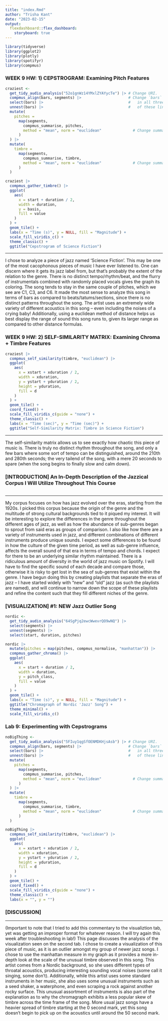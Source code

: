 ```yaml
---
title: "index.Rmd"
author: "Trisha Kant"
date: "2023-02-15"
output: 
  flexdashboard::flex_dashboard:
    storyboard: true
---
```


```r
library(tidyverse)
library(ggplot2)
library(plotly)
library(spotifyr)
library(compmus)
```

### WEEK 9 HW: 1) CEPSTROGRAM: Examining Pitch Features
```r
craziest <-
  get_tidy_audio_analysis("52o1gnWz14YMxlZYAYycTe") |> # Change URI.
  compmus_align(bars, segments) |>                     # Change `bars`
  select(bars) |>                                      #   in all three
  unnest(bars) |>                                      #   of these lines.
  mutate(
    pitches =
      map(segments,
        compmus_summarise, pitches,
        method = "mean", norm = "euclidean"              # Change summary & norm.
      )
  ) |>
  mutate(
    timbre =
      map(segments,
        compmus_summarise, timbre,
        method = "mean", norm = "euclidean"              # Change summary & norm.
      )
  )

craziest |>
  compmus_gather_timbre() |>
  ggplot(
    aes(
      x = start + duration / 2,
      width = duration,
      y = basis,
      fill = value
    )
  ) +
  geom_tile() +
  labs(x = "Time (s)", y = NULL, fill = "Magnitude") +
  scale_fill_viridis_c() +                              
  theme_classic() +
  ggtitle("Cepstrogram of Science Fiction")
```

***
I chose to analyze a piece of jazz named 'Science Fiction'. This may be one of the most cacophonous pieces of music I have ever listened to. One can discern where it gets its jazz label from, but that's probably the extent of the relation to the genre. There is no distinct tempo/rhythm/beat, and the flurry of instrumentals combined with randomly placed vocals gives the graph its coloring. The song tends to stay in the same couple of pitches, which we see are C1, C3, and C6. It made the most sense to analyze this song in terms of bars as compared to beats/tatums/sections, since there is no distinct patterns throughout the song. The artist uses an extremely wide variety of different acoustics in this song -- even including the noises of a crying baby! Additionally, using a euclidean method of distance helps us best display the range of sound this song runs to, given its larger range as compared to other distance formulas.


### WEEK 9 HW: 2) SELF-SIMILARITY MATRIX: Examining Chroma + Timbre Features
```r
craziest |>
  compmus_self_similarity(timbre, "euclidean") |> 
  ggplot(
    aes(
      x = xstart + xduration / 2,
      width = xduration,
      y = ystart + yduration / 2,
      height = yduration,
      fill = d
    )
  ) +
  geom_tile() +
  coord_fixed() +
  scale_fill_viridis_c(guide = "none") +
  theme_classic() +
  labs(x = "Time (sec)", y = "Time (sec)") + 
  ggtitle("Self-Similarity Matrix: Timbre in Science Fiction")
```

***
The self-similarity matrix allows us to see exactly how chaotic this piece of music is. There is truly no distinct rhythm throughout the song, and only a few bars where some sort of tempo can be distinguished, around the 210th and 280th seconds; the very tailend of the song, with a mere 20 seconds to spare (when the song begins to finally slow and calm down). 

### [INTRODUCTION] An In-Depth Description of the Jazzical Corpus I Will Utilize Throughout This Course

```r

```
***

My corpus focuses on how has jazz evolved over the eras, starting from the 1920s. I picked this corpus because the origin of the genre and the multitude of strong cultural backgrounds tied to it piqued my interest. It will be interesting to explore the differences in the genre throughout the different ages of jazz, as well as how the abundance of sub-genres began to sprout from said eras as groups of comparison. I also like how there are a variety of instruments used in jazz, and different combinations of different instruments produce unique sounds. I expect some differences to be found in how the culture of the given time period, as well as sub-genre influence, affects the overall sound of that era in terms of tempo and chords. I expect for there to be an underlying similar rhythm maintained. There is a ridiculous amount of diversity in the world of jazz music on Spotify. I will have to find the specific sound of each decade and compare those, otherwise it is risky to get lost in the sea of sub-genres that exist within the genre. I have begun doing this by creating playlists that separate the eras of jazz -- I have started widely with "new" and "old" jazz (as such the playlists are named), and will continue to narrow down the scope of these playlists and refine the content such that they fill different niches of the genre.

### [VISUALIZATION] #1: NEW Jazz Outlier Song
```r
nordic <-
  get_tidy_audio_analysis("64SgPjq2ewcWwevrQO9wNQ") |>
  select(segments) |>
  unnest(segments) |>
  select(start, duration, pitches)

nordic |>
  mutate(pitches = map(pitches, compmus_normalise, "manhattan")) |>
  compmus_gather_chroma() |> 
  ggplot(
    aes(
      x = start + duration / 2,
      width = duration,
      y = pitch_class,
      fill = value
    )
  ) +
  geom_tile() +
  labs(x = "Time (s)", y = NULL, fill = "Magnitude") +
  ggtitle("Chromagraph of Nordic 'Jazz' Song") +
  theme_minimal() +
  scale_fill_viridis_c()
```

### Lab 9: Experimenting with Cepstrograms
```r
noBigThing <-
  get_tidy_audio_analysis("5FIuy1qgSfOENMDKHjsAsb") |> # Change URI.
  compmus_align(bars, segments) |>                     # Change `bars`
  select(bars) |>                                      #   in all three
  unnest(bars) |>                                      #   of these lines.
  mutate(
    pitches =
      map(segments,
        compmus_summarise, pitches,
        method = "mean", norm = "euclidean"              # Change summary & norm.
      )
  ) |>
  mutate(
    timbre =
      map(segments,
        compmus_summarise, timbre,
        method = "mean", norm = "euclidean"              # Change summary & norm.
      )
  )

noBigThing |>
  compmus_self_similarity(timbre, "euclidean") |> 
  ggplot(
    aes(
      x = xstart + xduration / 2,
      width = xduration,
      y = ystart + yduration / 2,
      height = yduration,
      fill = d
    )
  ) +
  geom_tile() +
  coord_fixed() +
  scale_fill_viridis_c(guide = "none") +
  theme_classic() +
  labs(x = "", y = "")
```


### [DISCUSSION]

***

(Important to note that I tried to add this commentary to the visualiztion tab, yet was getting an improper format for whatever reason. I will try again this week after troubleshooting in lab!) This page discusses the analysis of the visualization seen on the second tab. I chose to create a visualization of this piece of music, as it is an outlier amongst my group of newer jazz songs. I chose to use the manhattan measure in my graph as it provides a more in-depth look at the scale of the unusual timbre observed in this song. This artist comes from a Nordic background, so she uses different types of throatal acoustics, producing interesting sounding vocal noises (some call it singing, some don't). Additionally, while this artist uses some standard instruments in her music, she also uses some unusual instruments such as a seed shaker, a waterphone, and even scraping a rock against another rocky surface. This unusual assortment of instruments is also part of the explanation as to why the chromagraph exhibits a less popular skew of timbre across the time frame of the song. More usual jazz songs have a heavier spread of timbre starting at the 0 second mark, yet this song doesn't begin to pick up on the acoustics until around the 50 second mark.
